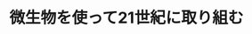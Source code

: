 ﻿---
title: "微生物を使って21世紀に取り組む"
category: "環境・社会理工学院"
vol: 15
interviewee: "正田 誠 "
url: ""
tags: ["生物","微生物"]
pdf: "15-4.pdf"
career: ""
preface: ""
---
